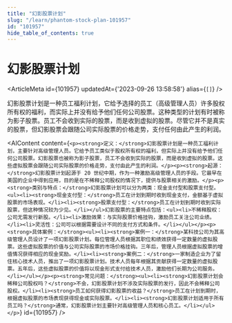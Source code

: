 ```yaml
---
title: "幻影股票计划"
slug: "/learn/phantom-stock-plan-101957"
id: "101957"
hide_table_of_contents: true
---
```



# 幻影股票计划

<ArticleMeta id={101957} updatedAt={'2023-09-26 13:58:58'} alias={`[]`} />
<div className='border-solid border-b border-t-0 my-4 border-[var(--ifm-color-gray-300)]' />

幻影股票计划是一种员工福利计划，它给予选择的员工（高级管理人员）许多股权所有权的福利，而实际上并没有给予他们任何公司股票。这种类型的计划有时被称为影子股票。员工不会收到实际的股票，而是收到虚拟的股票。尽管它并不是真实的股票，但幻影股票会跟随公司实际股票的价格走势，支付任何由此产生的利润。

<AIContent content={`<p><strong>定义：</strong>幻影股票计划是一种员工福利计划，主要针对高级管理人员。它给予员工类似于股权所有权的福利，但实际上并没有给予他们任何公司股票。幻影股票也被称为影子股票，员工不会收到实际的股票，而是收到虚拟的股票。这些虚拟股票会跟随公司实际股票的价格走势，支付由此产生的利润。</p><p><strong>起源：</strong>幻影股票计划起源于 20 世纪中期，作为一种激励高级管理人员的手段。它最早在美国的企业中得到应用，目的是在不稀释公司股权的情况下，提供与股票相关的激励。</p><p><strong>类别与特点：</strong>幻影股票计划可以分为两类：现金支付型和股票支付型。<ul><li><strong>现金支付型：</strong>员工在计划到期时收到现金支付，金额基于虚拟股票的市场表现。</li><li><strong>股票支付型：</strong>员工在计划到期时收到实际股票，但这种情况较为少见。</li></ul>幻影股票的主要特点包括：<ul><li>不稀释股权：公司无需发行新股。</li><li>激励效果：与实际股票价格挂钩，激励员工关注公司业绩。</li><li>灵活性：公司可以根据需要设计不同的支付方式和条件。</li></ul></p><p><strong>具体案例：</strong><ul><li><strong>案例一：</strong>某科技公司为其高级管理人员设计了一项幻影股票计划。每位管理人员根据其职位和绩效获得一定数量的虚拟股票。这些虚拟股票的价值与公司实际股票的市场价格挂钩。三年后，管理人员根据虚拟股票的增值情况获得相应的现金奖励。</li><li><strong>案例二：</strong>一家制造企业为了留住核心技术人员，推出了一项幻影股票计划。技术人员每年根据其贡献获得一定数量的虚拟股票。五年后，这些虚拟股票的价值将以现金形式支付给技术人员，激励他们长期为公司服务。</li></ul></p><p><strong>常见问题：</strong><ul><li><strong>幻影股票计划会稀释公司股权吗？</strong>不会，幻影股票计划不涉及实际股票的发行，因此不会稀释公司股权。</li><li><strong>员工如何获得幻影股票的收益？</strong>员工在计划到期时，根据虚拟股票的市场表现获得现金或实际股票。</li><li><strong>幻影股票计划适用于所有员工吗？</strong>通常，幻影股票计划主要针对高级管理人员和核心员工。</li></ul></p>`} id={101957} />
